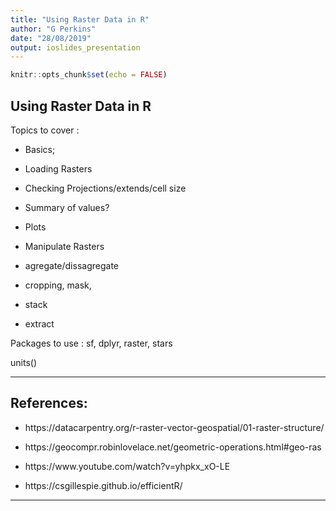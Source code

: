 ```yaml
---
title: "Using Raster Data in R"
author: "G Perkins"
date: "28/08/2019"
output: ioslides_presentation
---
```


```r
knitr::opts_chunk$set(echo = FALSE)
```

## Using Raster Data in R


Topics to cover : 

* Basics; 
 - Loading Rasters
 - Checking Projections/extends/cell size 
 - Summary of values?
 - Plots
 
* Manipulate Rasters 
 - agregate/dissagregate
 - cropping, mask, 
 - stack 
 - extract 

Packages to use : sf, dplyr, raster, stars
 
 units()



---

## References: 

* https://datacarpentry.org/r-raster-vector-geospatial/01-raster-structure/

* https://geocompr.robinlovelace.net/geometric-operations.html#geo-ras

* https://www.youtube.com/watch?v=yhpkx_xO-LE

* https://csgillespie.github.io/efficientR/


--- 


